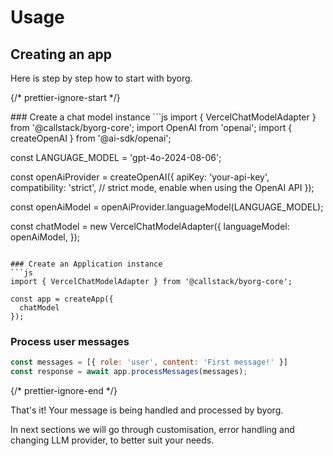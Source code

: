 
# Usage

## Creating an app

Here is step by step how to start with byorg.

{/* prettier-ignore-start */}

<Steps>
  ### Create a chat model instance
  ```js
  import { VercelChatModelAdapter } from '@callstack/byorg-core';
  import OpenAI from 'openai';
  import { createOpenAI } from '@ai-sdk/openai';

  const LANGUAGE_MODEL = 'gpt-4o-2024-08-06';

  const openAiProvider = createOpenAI({
  apiKey: 'your-api-key',
  compatibility: 'strict', // strict mode, enable when using the OpenAI API
  });

  const openAiModel = openAiProvider.languageModel(LANGUAGE_MODEL);

  const chatModel = new VercelChatModelAdapter({
    languageModel: openAiModel,
  });
  ```
  
  ### Create an Application instance
  ```js
  import { VercelChatModelAdapter } from '@callstack/byorg-core';

  const app = createApp({
    chatModel
  });
  ```
  ### Process user messages
  ```js
  const messages = [{ role: 'user', content: 'First message!' }]
  const response = await app.processMessages(messages);
  ```
</Steps>

{/* prettier-ignore-end */}

That's it! Your message is being handled and processed by byorg.

In next sections we will go through customisation, error handling and changing LLM provider, to better suit your needs.
